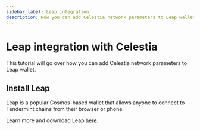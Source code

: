 ```yaml
---
sidebar_label: Leap integration 
description: How you can add Celestia network parameters to Leap wallet.
---
```


# Leap integration with Celestia

This tutorial will go over how you can add Celestia network parameters to Leap wallet.
## Install Leap

Leap is a popular Cosmos-based wallet that allows anyone
to connect to Tendermint chains from their browser or phone.

Learn more and download Leap [here](https://www.leapwallet.io/).
